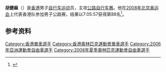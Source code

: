 {{Infobox cyclist
| name           = 胡健燊
| image          = Wu Kin San under Tour des Fjords 2013.JPG
| caption        = 胡健燊
| fullname       = 胡健燊
| nickname       =
| birth_date     = {{birth date and age|1985|5|4|df=yes}}
| birth_place    = {{HKG}}
| death_date     =
| death_place    =
| height         = {{height|m=1.75|abbr=on}}
| weight         = {{convert|68|kg|lb|0|abbr=on}}
| currentteam    =
| discipline     = 
| role           =
| ridertype      =
| amateuryears1  =
| amateurteam1   =
| proyears1      = 2005年–2006年
| proteam1       = Purapharm
| proyears2      = 2007年–2011年
| proteam2       = Hong Kong Pro Cycling Team
| proyears3      = 2011年–2013年
| proteam3       = [[卓比奧斯職業自由車隊|卓比奧斯職業自由車隊]]（2011年）
| majorwins      =
| medaltemplates =
}}
'''胡健燊'''（{{bd|1985年|5月4日||}}）是[[香港|香港]]男子[[自行车运动|自行车运动]]员，主攻[[公路自行车赛|公路自行车赛]]。他在[[2008年北京奥运会|2008年北京奥运会]]上代表香港队参加男子公路赛，结果以7:05:57获得第88名<ref>{{cite web|title=Men's Road Race |url=http://www.2008.nbcolympics.com/cycling/resultsandschedules/rsc=CRM012100/index.html |publisher=NBC Olympics |accessdate=2012-12-21 |deadurl=yes |archiveurl=https://web.archive.org/web/20120819213124/http://www.2008.nbcolympics.com/cycling/resultsandschedules/rsc%3DCRM012100/index.html |archivedate=2012-08-19 }}</ref>。

==参考资料==
{{reflist}}
{{HKGin2008SummerOlympics}}
{{Sport-stub}}
[[Category:香港單車選手|Category:香港單車選手]]
[[Category:香港奧林匹克運動會單車選手|Category:香港奧林匹克運動會單車選手]]
[[Category:2006年亞洲運動會自由車選手|Category:2006年亞洲運動會自由車選手]]
[[Category:2008年夏季奧林匹克運動會自由車選手|Category:2008年夏季奧林匹克運動會自由車選手]]